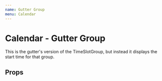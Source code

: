 ```yaml
---
name: Gutter Group
menu: Calendar
---
```



# Calendar - Gutter Group

This is the gutter's version of the TimeSlotGroup, but instead it displays the start time for that group.

## Props

<Props of={GutterGroup} />
